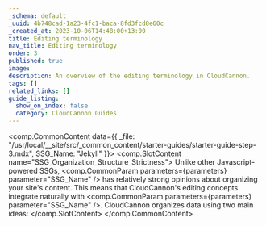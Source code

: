 ```yaml
---
_schema: default
_uuid: 4b748cad-1a23-4fc1-baca-8fd3fcd8e60c
_created_at: 2023-10-06T14:48:00+13:00
title: Editing terminology
nav_title: Editing terminology
order: 3
published: true
image:
description: An overview of the editing terminology in CloudCannon.
tags: []
related_links: []
guide_listing:
  show_on_index: false
  category: CloudCannon Guides
---
```

<comp.CommonContent data={{ _file: "/usr/local/__site/src/_common_content/starter-guides/starter-guide-step-3.mdx", SSG_Name: "Jekyll" }}>
  <comp.SlotContent name="SSG_Organization_Structure_Strictness">
    Unlike other Javascript-powered SSGs,&nbsp;<comp.CommonParam parameters={parameters} parameter="SSG_Name" /> has relatively strong opinions about organizing your site's content. This means that CloudCannon's editing concepts integrate naturally with <comp.CommonParam parameters={parameters} parameter="SSG_Name" />. CloudCannon organizes data using two main ideas:
  </comp.SlotContent>
</comp.CommonContent>